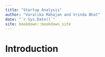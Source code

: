 ```yaml
--- 
title: "Startup Analysis"
author: "Varalika Mahajan and Vrinda Bhat"
date: "`r Sys.Date()`"
site: bookdown::bookdown_site
---
```


# Introduction

